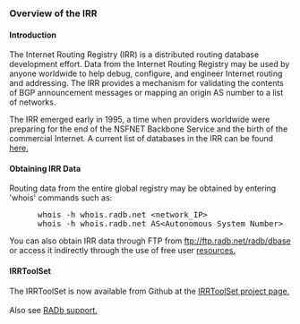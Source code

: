 <H3>Overview of the IRR</H3>

<A NAME = "intro"><H4>Introduction</H4></A>

  The Internet Routing Registry (IRR) is a distributed routing
database development effort.  Data from the Internet Routing
Registry may be used by anyone worldwide to help debug,
configure, and engineer Internet routing and addressing.
The IRR provides a mechanism for validating the contents of
BGP announcement messages or mapping an origin AS number to a list
of networks.<P>

The IRR emerged early in 1995, a time when providers worldwide were
preparing for the end of the NSFNET Backbone
Service and the birth of the commercial Internet.
A current list of databases in the IRR can be found <A
href="../docs/list.html">here.</A><P>

<A NAME = "data"><H4>Obtaining IRR Data</H4></A>

 Routing data from the entire global registry may be obtained by entering
'whois' commands such as:

<PRE>
	  whois -h whois.radb.net &lt;network_IP&gt;
	  whois -h whois.radb.net AS&lt;Autonomous_System_Number&gt;
</PRE>
You can also obtain IRR data through FTP from <A
href="ftp://ftp.radb.net/radb/dbase">
ftp://ftp.radb.net/radb/dbase</A> or access it indirectly
through the use of free user <A HREF="http://www.radb.net/resources/">resources.</A><P>

<A NAME = "tools"><H4>IRRToolSet</H4></A>

The IRRToolSet is now available from Github at the <A href="https://github.com/irrtoolset/irrtoolset">IRRToolSet project page.</A> 
<BR><BR>
Also see <A HREF="http://www.radb.net/support/">RADb support.</A>
<P>